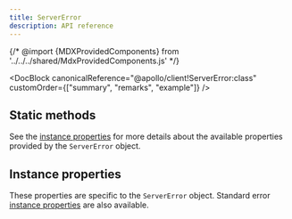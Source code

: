 ```yaml
---
title: ServerError
description: API reference
---
```


{/* @import {MDXProvidedComponents} from '../../../shared/MdxProvidedComponents.js' */}

<DocBlock
  canonicalReference="@apollo/client!ServerError:class"
  customOrder={["summary", "remarks", "example"]}
/>

## Static methods

<FunctionDetails
  canonicalReference="@apollo/client!ServerError.is:member(1)"
  headingLevel={3}
  parameters={false}
  result={false}
/>

See the [instance properties](#instance-properties) for more details about the available properties provided by the `ServerError` object.

## Instance properties

These properties are specific to the `ServerError` object. Standard error [instance properties](https://developer.mozilla.org/en-US/docs/Web/JavaScript/Reference/Global_Objects/Error#instance_properties) are also available.

<PropertySignatureTable
  canonicalReference="@apollo/client!ServerError.DocumentationTypes.InstanceProperties:interface"
  idPrefix="instanceproperties"
/>
